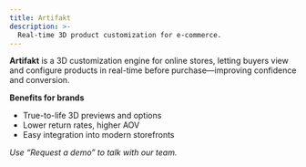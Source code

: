 ```yaml
---
title: Artifakt
description: >-
  Real-time 3D product customization for e-commerce.
---
```


**Artifakt** is a 3D customization engine for online stores, letting buyers view and configure products in real-time before purchase—improving confidence and conversion.

**Benefits for brands**

- True-to-life 3D previews and options
- Lower return rates, higher AOV
- Easy integration into modern storefronts

_Use “Request a demo” to talk with our team._
